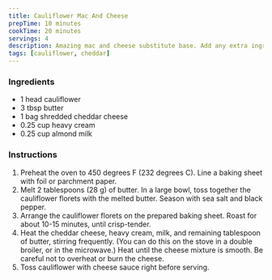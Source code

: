 ```yaml
---
title: Cauliflower Mac And Cheese
prepTime: 10 minutes
cookTime: 20 minutes
servings: 4
description: Amazing mac and cheese substitute base. Add any extra ingredients to make it a meal.
tags: [cauliflower, cheddar]
---
```


### Ingredients

- 1 head cauliflower
- 3 tbsp butter
- 1 bag shredded cheddar cheese
- 0.25 cup heavy cream
- 0.25 cup almond milk

### Instructions

1. Preheat the oven to 450 degrees F (232 degrees C). Line a baking sheet with foil or parchment paper.
1. Melt 2 tablespoons (28 g) of butter. In a large bowl, toss together the cauliflower florets with the melted butter. Season with sea salt and black pepper.
1. Arrange the cauliflower florets on the prepared baking sheet. Roast for about 10-15 minutes, until crisp-tender.
1. Heat the cheddar cheese, heavy cream, milk, and remaining tablespoon of butter, stirring frequently. (You can do this on the stove in a double broiler, or in the microwave.) Heat until the cheese mixture is smooth. Be careful not to overheat or burn the cheese.
1. Toss cauliflower with cheese sauce right before serving.
